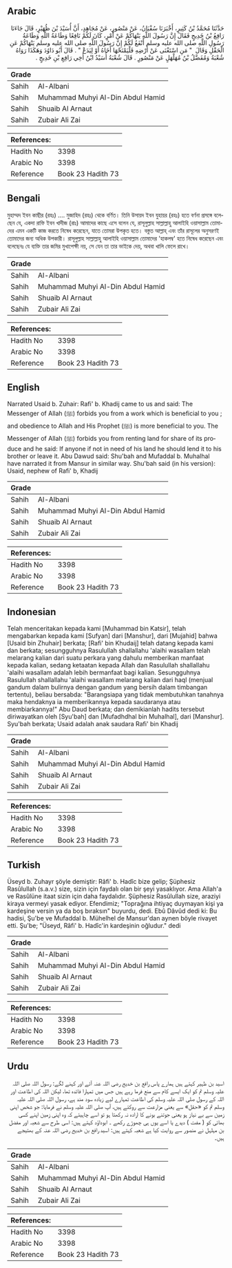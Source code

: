 ## Arabic


<div dir="rtl" lang="ar" style={{fontSize:'larger',backgroundColor:'#f8f9fa',padding:20}}>
حَدَّثَنَا مُحَمَّدُ بْنُ كَثِيرٍ، أَخْبَرَنَا سُفْيَانُ، عَنْ مَنْصُورٍ، عَنْ مُجَاهِدٍ، أَنَّ أُسَيْدَ بْنَ ظُهَيْرٍ، قَالَ جَاءَنَا رَافِعُ بْنُ خَدِيجٍ فَقَالَ إِنَّ رَسُولَ اللَّهِ يَنْهَاكُمْ عَنْ أَمْرٍ، كَانَ لَكُمْ نَافِعًا وَطَاعَةُ اللَّهِ وَطَاعَةُ رَسُولِ اللَّهِ صلى الله عليه وسلم أَنْفَعُ لَكُمْ إِنَّ رَسُولَ اللَّهِ صلى الله عليه وسلم يَنْهَاكُمْ عَنِ الْحَقْلِ وَقَالَ ‏ "‏ مَنِ اسْتَغْنَى عَنْ أَرْضِهِ فَلْيَمْنَحْهَا أَخَاهُ أَوْ لِيَدَعْ ‏"‏ ‏.‏ قَالَ أَبُو دَاوُدَ وَهَكَذَا رَوَاهُ شُعْبَةُ وَمُفَضَّلُ بْنُ مُهَلْهَلٍ عَنْ مَنْصُورٍ ‏.‏ قَالَ شُعْبَةُ أُسَيْدُ ابْنُ أَخِي رَافِعِ بْنِ خَدِيجٍ ‏.‏
</div>
<div style={{backgroundColor:'#f8f9fa',padding:20, marginBottom: 10}}><table> <thead> <tr> <th>Grade</th> <th></th> </tr> </thead> <tbody> <tr><td>Sahih</td><td>Al-Albani</td></tr><tr><td>Sahih</td><td>Muhammad Muhyi Al-Din Abdul Hamid</td></tr><tr><td>Sahih</td><td>Shuaib Al Arnaut</td></tr><tr><td>Sahih</td><td>Zubair Ali Zai</td></tr></tbody></table><table> <thead> <tr> <th>References:</th> <th></th> </tr> </thead> <tbody><tr><td>Hadith No</td><td>3398</td></tr><tr><td>Arabic No</td><td>3398</td></tr><tr><td>Reference</td><td>Book 23 Hadith 73</td></tr></tbody></table></div>

## Bengali


<div dir="ltr" lang="bn" style={{fontSize:'larger',backgroundColor:'#f8f9fa',padding:20}}>
মুহাম্মদ ইবন কাছীর (রহঃ) .... মুজাহিদ (রহঃ) থেকে বর্ণিত। তিনি উসায়দ ইবন যুহায়র (রহঃ) হতে বর্ণনা প্রসঙ্গে বলেছেন যে, একদা রাফি ইবন খাদীজ (রাঃ) আমাদের কাছে এসে বলেন যে, রাসূলুল্লাহ সাল্লাল্লাহু আলাইহি ওয়াসাল্লাম তোমাদের এমন একটি কাজ করতে নিষেধ করেছেন, যাতে তোমরা উপকৃত হতে। বস্তুত আল্লাহ্‌ এবং তাঁর রাসূলের অনুসরণই তোমাদের জন্য অধিক উপকারী। রাসূলুল্লাহ সাল্লাল্লাহু আলাইহি ওয়াসাল্লাম তোমাদের 'হাকলম্ব' হতে নিষেধ করেছেন এবং বলেছেনঃ যে ব্যক্তি তার জমির মুখাপেক্ষী নয়, সে যেন তা তার ভাইকে দেয়, অথবা খালি ফেলে রাখে।
</div>
<div style={{backgroundColor:'#f8f9fa',padding:20, marginBottom: 10}}><table> <thead> <tr> <th>Grade</th> <th></th> </tr> </thead> <tbody> <tr><td>Sahih</td><td>Al-Albani</td></tr><tr><td>Sahih</td><td>Muhammad Muhyi Al-Din Abdul Hamid</td></tr><tr><td>Sahih</td><td>Shuaib Al Arnaut</td></tr><tr><td>Sahih</td><td>Zubair Ali Zai</td></tr></tbody></table><table> <thead> <tr> <th>References:</th> <th></th> </tr> </thead> <tbody><tr><td>Hadith No</td><td>3398</td></tr><tr><td>Arabic No</td><td>3398</td></tr><tr><td>Reference</td><td>Book 23 Hadith 73</td></tr></tbody></table></div>

## English


<div dir="ltr" lang="en" style={{fontSize:'larger',backgroundColor:'#f8f9fa',padding:20}}>
Narrated Usaid b. Zuhair: Rafi' b. Khadij came to us and said: The Messenger of Allah (ﷺ) forbids you from a work which is beneficial to you ; and obedience to Allah and His Prophet (ﷺ) is more beneficial to you. The Messenger of Allah (ﷺ) forbids you from renting land for share of its produce and he said: If anyone if not in need of his land he should lend it to his brother or leave it. Abu Dawud said: Shu'bah and Mufaddal b. Muhalhal have narrated it from Mansur in similar way. Shu'bah said (in his version): Usaid, nephew of Rafi' b, Khadij
</div>
<div style={{backgroundColor:'#f8f9fa',padding:20, marginBottom: 10}}><table> <thead> <tr> <th>Grade</th> <th></th> </tr> </thead> <tbody> <tr><td>Sahih</td><td>Al-Albani</td></tr><tr><td>Sahih</td><td>Muhammad Muhyi Al-Din Abdul Hamid</td></tr><tr><td>Sahih</td><td>Shuaib Al Arnaut</td></tr><tr><td>Sahih</td><td>Zubair Ali Zai</td></tr></tbody></table><table> <thead> <tr> <th>References:</th> <th></th> </tr> </thead> <tbody><tr><td>Hadith No</td><td>3398</td></tr><tr><td>Arabic No</td><td>3398</td></tr><tr><td>Reference</td><td>Book 23 Hadith 73</td></tr></tbody></table></div>

## Indonesian


<div dir="ltr" lang="id" style={{fontSize:'larger',backgroundColor:'#f8f9fa',padding:20}}>
Telah menceritakan kepada kami [Muhammad bin Katsir], telah mengabarkan kepada kami [Sufyan] dari [Manshur], dari [Mujahid] bahwa [Usaid bin Zhuhair] berkata; [Rafi' bin Khudaij] telah datang kepada kami dan berkata; sesungguhnya Rasulullah shallallahu 'alaihi wasallam telah melarang kalian dari suatu perkara yang dahulu memberikan manfaat kepada kalian, sedang ketaatan kepada Allah dan Rasulullah shallallahu 'alaihi wasallam adalah lebih bermanfaat bagi kalian. Sesungguhnya Rasulullah shallallahu 'alaihi wasallam melarang kalian dari haql (menjual gandum dalam bulirnya dengan gandum yang bersih dalam timbangan tertentu), beliau bersabda: "Barangsiapa yang tidak membutuhkan tanahnya maka hendaknya ia memberikannya kepada saudaranya atau membiarkannya!" Abu Daud berkata; dan demikianlah hadits tersebut diriwayatkan oleh [Syu'bah] dan [Mufadhdhal bin Muhalhal], dari [Manshur]. Syu'bah berkata; Usaid adalah anak saudara Rafi' bin Khadij
</div>
<div style={{backgroundColor:'#f8f9fa',padding:20, marginBottom: 10}}><table> <thead> <tr> <th>Grade</th> <th></th> </tr> </thead> <tbody> <tr><td>Sahih</td><td>Al-Albani</td></tr><tr><td>Sahih</td><td>Muhammad Muhyi Al-Din Abdul Hamid</td></tr><tr><td>Sahih</td><td>Shuaib Al Arnaut</td></tr><tr><td>Sahih</td><td>Zubair Ali Zai</td></tr></tbody></table><table> <thead> <tr> <th>References:</th> <th></th> </tr> </thead> <tbody><tr><td>Hadith No</td><td>3398</td></tr><tr><td>Arabic No</td><td>3398</td></tr><tr><td>Reference</td><td>Book 23 Hadith 73</td></tr></tbody></table></div>

## Turkish


<div dir="ltr" lang="tr" style={{fontSize:'larger',backgroundColor:'#f8f9fa',padding:20}}>
Üseyd b. Zuhayr şöyle demiştir: Râfi' b. Hadîc bize gelip; Şüphesiz Rasûlullah (s.a.v.) size, sizin için faydalı olan bir şeyi yasaklıyor. Ama Allah'a ve Rasûlüne itaat sizin için daha faydalıdır. Şüphesiz Rasûlullah size, araziyi kiraya vermeyi yasak ediyor. Efendimiz; "Toprağına ihtiyaç duymayan kişi ya kardeşine versin ya da boş bıraksın" buyurdu, dedi. Ebû Dâvûd dedi ki: Bu hadisi, Şu'be ve Mufaddal b. Mühelhel de Mansur'dan aynen böyle rivayet etti. Şu'be; "Üseyd, Râfi' b. Hadîc'in kardeşinin oğludur." dedi
</div>
<div style={{backgroundColor:'#f8f9fa',padding:20, marginBottom: 10}}><table> <thead> <tr> <th>Grade</th> <th></th> </tr> </thead> <tbody> <tr><td>Sahih</td><td>Al-Albani</td></tr><tr><td>Sahih</td><td>Muhammad Muhyi Al-Din Abdul Hamid</td></tr><tr><td>Sahih</td><td>Shuaib Al Arnaut</td></tr><tr><td>Sahih</td><td>Zubair Ali Zai</td></tr></tbody></table><table> <thead> <tr> <th>References:</th> <th></th> </tr> </thead> <tbody><tr><td>Hadith No</td><td>3398</td></tr><tr><td>Arabic No</td><td>3398</td></tr><tr><td>Reference</td><td>Book 23 Hadith 73</td></tr></tbody></table></div>

## Urdu


<div dir="rtl" lang="ur" style={{fontSize:'larger',backgroundColor:'#f8f9fa',padding:20}}>
اسید بن ظہیر کہتے ہیں ہمارے پاس رافع بن خدیج رضی اللہ عنہ آئے اور کہنے لگے: رسول اللہ صلی اللہ علیہ وسلم تم کو ایک ایسے کام سے منع فرما رہے ہیں جس میں تمہارا فائدہ تھا، لیکن اللہ کی اطاعت اور اللہ کے رسول صلی اللہ علیہ وسلم کی اطاعت تمہارے لیے زیادہ سود مند ہے، رسول اللہ صلی اللہ علیہ وسلم تم کو «حقل» سے یعنی مزارعت سے روکتے ہیں، آپ صلی اللہ علیہ وسلم نے فرمایا: جو شخص اپنی زمین سے بے نیاز ہو یعنی جوتنے بونے کا ارادہ نہ رکھتا ہو تو اسے چاہیئے کہ وہ اپنی زمین اپنے کسی بھائی کو ( مفت ) دیدے یا اسے یوں ہی چھوڑے رکھے ۔ ابوداؤد کہتے ہیں: اسی طرح سے شعبہ اور مفضل بن مہلہل نے منصور سے روایت کیا ہے شعبہ کہتے ہیں: اسید رافع بن خدیج رضی اللہ عنہ کے بھتیجے ہیں۔
</div>
<div style={{backgroundColor:'#f8f9fa',padding:20, marginBottom: 10}}><table> <thead> <tr> <th>Grade</th> <th></th> </tr> </thead> <tbody> <tr><td>Sahih</td><td>Al-Albani</td></tr><tr><td>Sahih</td><td>Muhammad Muhyi Al-Din Abdul Hamid</td></tr><tr><td>Sahih</td><td>Shuaib Al Arnaut</td></tr><tr><td>Sahih</td><td>Zubair Ali Zai</td></tr></tbody></table><table> <thead> <tr> <th>References:</th> <th></th> </tr> </thead> <tbody><tr><td>Hadith No</td><td>3398</td></tr><tr><td>Arabic No</td><td>3398</td></tr><tr><td>Reference</td><td>Book 23 Hadith 73</td></tr></tbody></table></div>